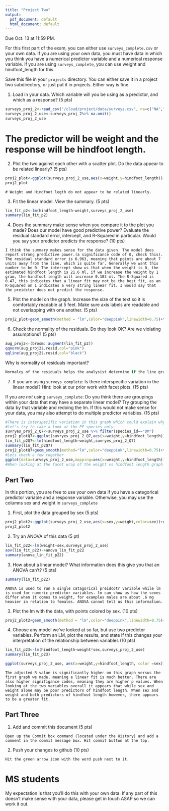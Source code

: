 ```yaml
---
title: "Project Two"
output:
  pdf_document: default
  html_document: default
---
```


Due Oct. 13 at 11:59 PM. 

For this first part of the exam, you can either use `surveys_complete.csv` or your own data. If you are using your own data, you must have data in which you think you have a numerical predictor variable and a numerical response variable. If you are using `surveys_complete`, you can use weight and hindfoot_length for this.

Save this file in your `projects` directory. You can either save it in a project two subdirectory, or just put it in projects. Either way is fine.


1) Load in your data. Which variable will you be using as a predictor, and which as a response? (5 pts)

```r
surveys_proj_2<-read_csv("/cloud/project/data/surveys.csv", na=c("NA","") )
surveys_proj_2_use<-surveys_proj_2%>% na.omit()
surveys_proj_2_use
```
# The predictor will be weight and the response will be hindfoot length.

2) Plot the two against each other with a scatter plot. Do the data appear to be related linearly? (5 pts)

```r
proj2_plot<-ggplot(surveys_proj_2_use,aes(x=weight,y=hindfoot_length))+geom_point()+labs(title = "Weight vs Hindfootlength",x = "Hindfoot Length",y = "Weight")
proj2_plot
```

```
# Weight and Hindfoot legth do not appear to be related linearly. 
```


3) Fit the linear model. View the summary. (5 pts)


```r
lin_fit_p2<-lm(hindfoot_length~weight,surveys_proj_2_use)
summary(lin_fit_p2)
```

4) Does the summary make sense when you compare it to the plot you made? Does our model have good predictive power? Evaluate the residual standard error, intercept, and R-Squared in particular. Would you say your predictor predicts the response?  (10 pts)


```
I think the summary makes sense for the data given. The model does report strong predictive power.(a significance code of 0, check this). The residual standard error is 6.963, meaning that points are about 7 units away from the line, which is quite far. Generally we want this number to be 0. The intercept show us that when the weight is 0, the estimated hindfoot length is 21.6 ml, if we increase the weight by 1 gram, the hindfoot length will increase 0.183 ml. The R-Squared is 0.47, this indicates that a linear fit may not be the best fit, as an R-Squared on 1 indicates a very string linear fit. I would say that the preidctor does not predict the response. 
```


5) Plot the model on the graph. Increase the size of the text so it is comfortably readable at 5 feet. Make sure axis labels are readable and not overlapping with one another. (5 pts)

```r
proj2_plot+geom_smooth(method = "lm",color="deeppink",linewidth=0.75)+theme_bw()+labs(title = "Weight vs Hindfootlength",x = "Hindfoot Length",y = "Weight")
```


6) Check the normality of the residuals. Do they look OK? Are we violating assumptions? (5 pts)

```r
aug_proj2<-(broom::augment(lin_fit_p2))
qqnorm(aug_proj2$.resid,col="pink")
qqline(aug_proj2$.resid,col="black")
```

Why is normality of residuals important? 

```r
Normalcy of the residuals helps the analysist determine if the line graph is the best fit for the data. If there are influx of point of very high or very low frequency then there may be a trend present in the data that is not linear. In this graph the point deviate quite a bit from the line, assumptions may have violated
```

7) If you are using `surveys_complete`: Is there interspecific variation in the linear model? Hint: look at our prior work with facet plots. (15 pts) 

If you are *not* using  `surveys_complete`: Do you think there are groupings within your data that may have a separate linear model? Try grouping the data by that variable and redoing the lm. If this would not make sense for your data, you may also attempt to do multiple predictor variables. (15 pts)

```r
#There is interspecific variation in this graph which could explain why the graph does not fit a linear model very well. If we were to make seperate graph of each species we may find that relationship is more linear. 
#Let's try to take a look at the PF species only.
suvryes_proj_2_Q7<-surveys_proj_2_use %>% filter(species_id=="DM")
proj2_plotQ7<-ggplot(suvryes_proj_2_Q7,aes(x=weight,y=hindfoot_length))+geom_point()
lin_fit_p2Q7<-lm(hindfoot_length~weight,suvryes_proj_2_Q7)
summary(lin_fit_p2Q7)
proj2_plotQ7+geom_smooth(method="lm",color="deeppink",linewidth=0.75)+theme_bw()+labs(title = "Weight vs Hindfootlength of DM species ID",x = "Hindfoot Length",y = "Weight")
#Lets check a few together 
ggplot(data=surveys_proj_2_use,mapping=aes(x=weight,y=hindfoot_length))+geom_point()+facet_wrap(~species_id,ncol=5)+geom_smooth(method="lm",color="deeppink",linewidth=0.75)+theme_bw()+labs(title = "Weight vs Hindfootlength of Different Species",x = "Hindfoot Length",y = "Weight")
#When looking at the facet wrap of the weight vs hindfoot length graph for each species, we do see the linear models fits much better. Looking at the example above the R-squared value is still very low but better than the the R-Squared value than the graph where all species were counted as one set of data.
```
## Part Two

In this portion, you are free to use your own data if you have a categorical predictor variable and a response variable. Otherwise, you may use the columns sex and weight in `surveys_complete`

1) First, plot the data grouped by sex (5 pts)

```r
proj2_plot2<-ggplot(surveys_proj_2_use,aes(x=sex,y=weight,color=sex))+geom_jitter()
proj2_plot2
```

2) Try an ANOVA of this data (5 pt)

```r
lin_fit_p22<-lm(weight~sex,surveys_proj_2_use)
aov(lin_fit_p22)->anova_lin_fit_p22
summary(anova_lin_fit_p22)
```

3) How about a linear model? What information does this give you that an ANOVA can't? (5 pts)


```r
summary(lin_fit_p22)
```

```
ANOVA is used to run a single catagorical preidcotr variable while lm is used for numeric predictor variables. lm can show us how the sexes differ when it comes to weight, for examples males are about .6 mg heavier in relation to females. ANOVA cannot tell us this information.
```

3) Plot the lm with the data, with points colored by sex. (10 pts)


```r
proj2_plot2+geom_smooth(method = "lm",color="deeppink",linewidth=0.75)+theme_bw()+labs(title = "Sex of Specimen and Relation to Weight",x = "Sex",y = "Weight")+facet_wrap(~species_id,ncol=5)
```

4) Choose any model we've looked at so far, but use two predictor variables. Perform an LM, plot the results, and state if this changes your interpretation of the relationship between variables (10 pts)

```r
lin_fit_p23<-lm(hindfoot_length~weight*sex,surveys_proj_2_use)
summary(lin_fit_p23)
```

```r
ggplot(surveys_proj_2_use, aes(x=weight,y=hindfoot_length, color =sex))+geom_point()+geom_smooth(method = "lm")+labs(title = "Effects of Weight and Sex on Hindfoot Length",x = "Hindfoot Length",y = "Weight")
```

```
The adjusted R value is significantly higher on this graph versus the first graph we made, meaning a linear fit is much better. There are also higher signifigance codes, meaning they are higher p values. When looking at the two variables overall it appears that while sex and weight alone may be poor predictors of hindfoot length. When sex and weight and both predictors of hindfoot length however, there appears to be a greater fit.
```

## Part Three


1) Add and commit this document (5 pts)

```
Open up the Commit box command (located under the History) and add a comment in the commit message box. Hit commit button at the top.
```

2) Push your changes to github (10 pts)

```
Hit the green arrow icon with the word push next to it.
```



# MS students

My expectation is that you'll do this with your own data. If any part of this doesn't make sense with your data, please get in touch ASAP so we can work it out.
